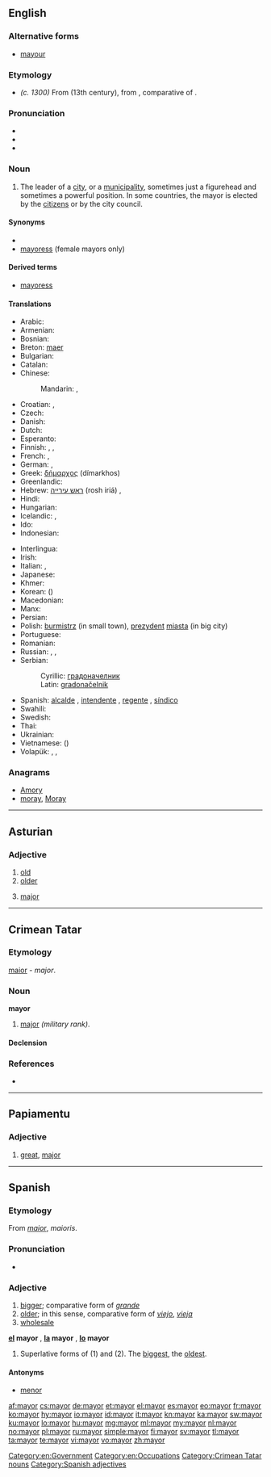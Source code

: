 ==English==

===Alternative forms===
* [[mayour]] {{qualifier|obsolete}}

===Etymology===
* ''(c. 1300)'' From {{etyl|fro}} {{term|maire||head of a city or town government|lang=fro}} (13th century), from {{etyl|la}} {{term|maior||bigger, greater, superior|lang=la}}, comparative of {{term|magnus||big, great|lang=la}}.

===Pronunciation===
* {{IPA|/ˈmeə(ɹ)/|/ˈmeɪə(ɹ)/}}
* {{audio|en-us-mayor.ogg|Audio (US)}}
* {{rhymes|eə(r)|eɪə(r)}}

===Noun===
{{en-noun}}

# The leader of a [[city]], or a [[municipality]], sometimes just a figurehead and sometimes a powerful position.  In some countries, the mayor is elected by the [[citizen]]s or by the city council.

====Synonyms====
* {{l|en|burgomaster}}
* [[mayoress]] (female mayors only)

====Derived terms====
* [[mayoress]]

====Translations====
{{trans-top|leader of a city}}
* Arabic: {{t|ar|عمدة|m|tr=3úmda|sc=Arab}} <!-- it's masculine -->
* Armenian: {{t-|hy|քաղաքապետ|tr=k'aġak'apet}}
* Bosnian: {{t-|bs|gradonačelnik|m}}
* Breton: [[maer]] {{m}}
* Bulgarian: {{t+|bg|кмет|m}}
* Catalan: {{t|ca|alcalde|m|f}}
* Chinese:
*: Mandarin: {{t|zh|市長|sc=Hani}}, {{t|zh|市长|tr=shìzhǎng|sc=Hani}}
* Croatian: {{t-|hr|gradonačelnik|m|alt=gradonáčelnīk}}, {{t-|hr|gradonačelnica|f|alt=gradonáčelnica}}
* Czech: {{t-|cs|starosta|m}}
* Danish: {{t-|da|borgmester|c}}
* Dutch: {{t+|nl|burgemeester|m}}
* Esperanto: {{t-|eo|urbestro|xs=Esperanto}}
* Finnish: {{t-|fi|pormestari}}, {{t-|fi|kaupunginjohtaja}}, {{t-|fi|määri}}
* French: {{t+|fr|maire|m}}, {{t+|fr|bourgmestre|m}}
* German: {{t+|de|Bürgermeister|m}}, {{t+|de|Bürgermeisterin|f}}
* Greek: [[δήμαρχος]] (dímarkhos) {{m}}
* Greenlandic: {{t|kl|borgmesteri}}
* Hebrew: [[ראש עירייה]] (rosh iriá) {{m}}, {{t+|he|ראש עיר|tr=rosh ir}} {{m}}
* Hindi: {{t|hi|महापौर|m|tr=mahāpaur|sc=Deva}}
* Hungarian: {{t+|hu|polgármester}}
* Icelandic: {{context|of a city}} {{t-|is|borgarstjóri|m}}, {{context|of a town}} {{t-|is|bæjarstjóri|m}}
* Ido: {{t+|io|urbestro|xs=Ido}}
* Indonesian: {{t|id|walikota|xs=Indonesian}}
{{trans-mid}}
* Interlingua: {{t|ia|burgomaestro}}
* Irish: {{t|ga|méara|m}}
* Italian: {{t+|it|sindaco|m}},  {{t|it|primo cittadino|m}}
* Japanese: {{t|ja|市長|tr=しちょう, shichō|sc=Jpan}}
* Khmer: {{t|km|ចៅហ្វាយក្រុង|tr=chao vay krong|sc=Khmr}}
* Korean: {{t|ko|시장|tr=sijang|sc=Kore}} ({{t|ko|市長|sc=Kore}})
* Macedonian: {{t|mk|градоначалник|m|tr=gradonáčalnik}}
* Manx: {{t|gv|meoir|m}}
* Persian: {{t|fa|شهردار|tr=šahrdâr|sc=fa-Arab}}
* Polish: [[burmistrz]] {{m}} (in small town), [[prezydent]] [[miasta]] {{m}} (in big city)
* Portuguese: {{t|pt|prefeito|m}}
* Romanian: {{t-|ro|primar|m}}
* Russian: {{t|ru|мэр|m|tr=mer|sc=Cyrl}}, {{t|ru|градоначальник|m|tr=gradonačál'nik|sc=Cyrl}} {{qualifier|dated}}, {{t|ru|бургомистр|m|tr=burgomístr|sc=Cyrl}} {{qualifier|of some foreign countries}}
* Serbian:
*: Cyrillic: [[градоначелник#Serbian|градоначелник]] {{m}}
*: Latin: [[gradonačelnik#Serbian|gradonačelnik]] {{m}}
* Spanish: [[alcalde]] {{m}}, [[intendente]] {{m}} {{qualifier|Argentina|Paraguay|Uruguay}}, [[regente]] {{m}} {{qualifier|Mexico City}}, [[síndico]] {{m}} {{qualifier|Dominican Republic}}
* Swahili: {{t+|sw|diwani|xs=Swahili}}
* Swedish: {{t|sv|borgmästare|c}}
* Thai: {{t|th|นายกเทศมนตรี|tr=naayók tâytsàmondtree|sc=Thai}}
* Ukrainian: {{t|uk|мер|m|f|tr=mer|sc=Cyrl}}
* Vietnamese: {{t|vi|thị trưởng}} ({{t|vi|市長}})
* Volapük: {{qualifier|male or female}} {{t|vo|sifal}}, {{qualifier|male}} {{t|vo|hisifal}}, {{qualifier|female}} {{t|vo|jisifal}}
{{trans-bottom}}

===Anagrams===
* [[Amory#English|Amory]]
* [[moray#English|moray]], [[Moray#English|Moray]]

[[Category:en:Government]]
[[Category:en:Occupations]]

----

==Asturian==

===Adjective===
{{head|ast|adjective}}

# [[old]]
# [[older]]
# {{music|lang=ast}} [[major]]

----

==Crimean Tatar==

===Etymology===
{{etyl|la|crh}} [[maior#Latin|maior]] - ''major''.

===Noun===
'''mayor'''

# [[major]]  ''(military rank)''.

====Declension====
{{crh-latin-noun|nıñ|ğa|nı|da|dan}}

===References===
* {{R:Useinov-Mireev 2002}}

[[Category:Crimean Tatar nouns]]

----

==Papiamentu==

===Adjective===
{{head|pap|adjective}}

# [[great]], [[major]]

----

==Spanish==

===Etymology===
From {{etyl|la|es}} ''[[maior]]'', ''maioris''.

===Pronunciation===
* {{audio|Es-mayor-bo-La_Paz.ogg|Audio (Bolivia)}}

===Adjective===
{{es-adj|pl=mayores}}

# [[bigger]]; comparative form of ''[[grande]]''
# [[older]]; in this sense, comparative form of ''[[viejo]]'', ''[[vieja]]''
# [[wholesale#English|wholesale]]

'''[[el]] mayor''' {{m}}, '''[[la]] mayor''' {{f}}, '''[[lo]] mayor''' {{n}}
# Superlative forms of (1) and (2).  The [[biggest]], the [[oldest]].

====Antonyms====
* [[menor]]

[[Category:Spanish adjectives]]

[[af:mayor]]
[[cs:mayor]]
[[de:mayor]]
[[et:mayor]]
[[el:mayor]]
[[es:mayor]]
[[eo:mayor]]
[[fr:mayor]]
[[ko:mayor]]
[[hy:mayor]]
[[io:mayor]]
[[id:mayor]]
[[it:mayor]]
[[kn:mayor]]
[[ka:mayor]]
[[sw:mayor]]
[[ku:mayor]]
[[lo:mayor]]
[[hu:mayor]]
[[mg:mayor]]
[[ml:mayor]]
[[my:mayor]]
[[nl:mayor]]
[[no:mayor]]
[[pl:mayor]]
[[ru:mayor]]
[[simple:mayor]]
[[fi:mayor]]
[[sv:mayor]]
[[tl:mayor]]
[[ta:mayor]]
[[te:mayor]]
[[vi:mayor]]
[[vo:mayor]]
[[zh:mayor]]